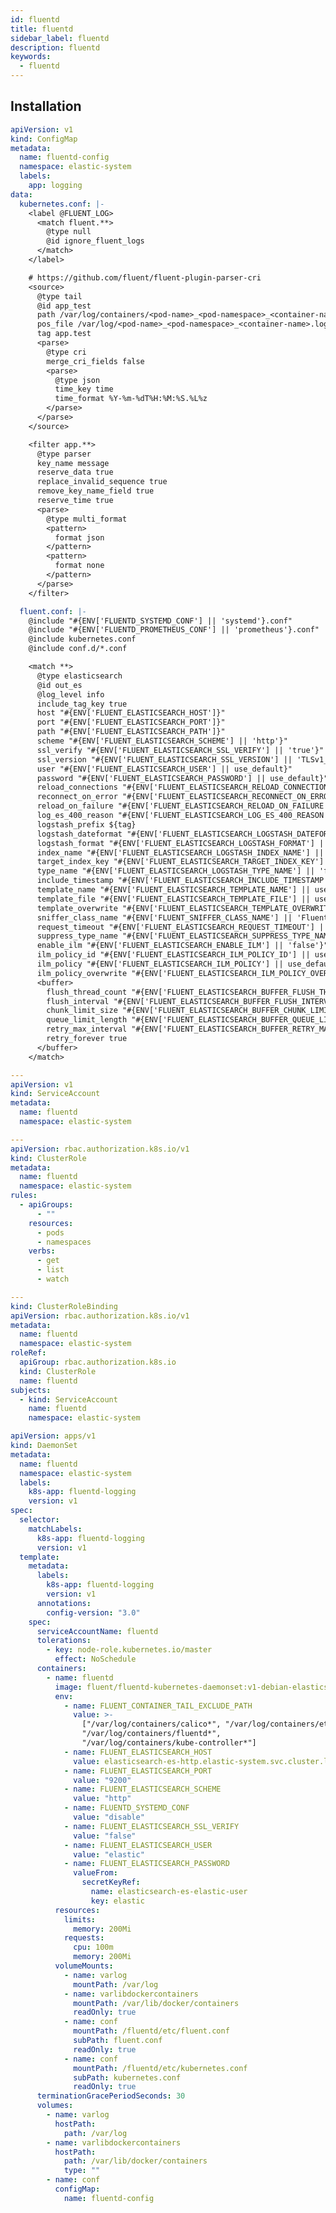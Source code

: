 ```yaml
---
id: fluentd
title: fluentd
sidebar_label: fluentd
description: fluentd
keywords:
  - fluentd
---
```


## Installation

```yaml title="monitoring/eck/fluentd/fluentd-config.yaml"
apiVersion: v1
kind: ConfigMap
metadata:
  name: fluentd-config
  namespace: elastic-system
  labels:
    app: logging
data:
  kubernetes.conf: |-
    <label @FLUENT_LOG>
      <match fluent.**>
        @type null
        @id ignore_fluent_logs
      </match>
    </label>

    # https://github.com/fluent/fluent-plugin-parser-cri
    <source>
      @type tail
      @id app_test
      path /var/log/containers/<pod-name>_<pod-namespace>_<container-name>-<hash>.log
      pos_file /var/log/<pod-name>_<pod-namespace>_<container-name>.log.pos
      tag app.test
      <parse>
        @type cri
        merge_cri_fields false
        <parse>
          @type json
          time_key time
          time_format %Y-%m-%dT%H:%M:%S.%L%z
        </parse>
      </parse>
    </source>

    <filter app.**>
      @type parser
      key_name message
      reserve_data true
      replace_invalid_sequence true
      remove_key_name_field true
      reserve_time true
      <parse>
        @type multi_format
        <pattern>
          format json
        </pattern>
        <pattern>
          format none
        </pattern>
      </parse>
    </filter>

  fluent.conf: |-
    @include "#{ENV['FLUENTD_SYSTEMD_CONF'] || 'systemd'}.conf"
    @include "#{ENV['FLUENTD_PROMETHEUS_CONF'] || 'prometheus'}.conf"
    @include kubernetes.conf
    @include conf.d/*.conf

    <match **>
      @type elasticsearch
      @id out_es
      @log_level info
      include_tag_key true
      host "#{ENV['FLUENT_ELASTICSEARCH_HOST']}"
      port "#{ENV['FLUENT_ELASTICSEARCH_PORT']}"
      path "#{ENV['FLUENT_ELASTICSEARCH_PATH']}"
      scheme "#{ENV['FLUENT_ELASTICSEARCH_SCHEME'] || 'http'}"
      ssl_verify "#{ENV['FLUENT_ELASTICSEARCH_SSL_VERIFY'] || 'true'}"
      ssl_version "#{ENV['FLUENT_ELASTICSEARCH_SSL_VERSION'] || 'TLSv1_2'}"
      user "#{ENV['FLUENT_ELASTICSEARCH_USER'] || use_default}"
      password "#{ENV['FLUENT_ELASTICSEARCH_PASSWORD'] || use_default}"
      reload_connections "#{ENV['FLUENT_ELASTICSEARCH_RELOAD_CONNECTIONS'] || 'false'}"
      reconnect_on_error "#{ENV['FLUENT_ELASTICSEARCH_RECONNECT_ON_ERROR'] || 'true'}"
      reload_on_failure "#{ENV['FLUENT_ELASTICSEARCH_RELOAD_ON_FAILURE'] || 'true'}"
      log_es_400_reason "#{ENV['FLUENT_ELASTICSEARCH_LOG_ES_400_REASON'] || 'false'}"
      logstash_prefix ${tag}
      logstash_dateformat "#{ENV['FLUENT_ELASTICSEARCH_LOGSTASH_DATEFORMAT'] || '%Y.%m'}"
      logstash_format "#{ENV['FLUENT_ELASTICSEARCH_LOGSTASH_FORMAT'] || 'true'}"
      index_name "#{ENV['FLUENT_ELASTICSEARCH_LOGSTASH_INDEX_NAME'] || 'logstash'}"
      target_index_key "#{ENV['FLUENT_ELASTICSEARCH_TARGET_INDEX_KEY'] || use_nil}"
      type_name "#{ENV['FLUENT_ELASTICSEARCH_LOGSTASH_TYPE_NAME'] || 'fluentd'}"
      include_timestamp "#{ENV['FLUENT_ELASTICSEARCH_INCLUDE_TIMESTAMP'] || 'false'}"
      template_name "#{ENV['FLUENT_ELASTICSEARCH_TEMPLATE_NAME'] || use_nil}"
      template_file "#{ENV['FLUENT_ELASTICSEARCH_TEMPLATE_FILE'] || use_nil}"
      template_overwrite "#{ENV['FLUENT_ELASTICSEARCH_TEMPLATE_OVERWRITE'] || use_default}"
      sniffer_class_name "#{ENV['FLUENT_SNIFFER_CLASS_NAME'] || 'Fluent::Plugin::ElasticsearchSimpleSniffer'}"
      request_timeout "#{ENV['FLUENT_ELASTICSEARCH_REQUEST_TIMEOUT'] || '5s'}"
      suppress_type_name "#{ENV['FLUENT_ELASTICSEARCH_SUPPRESS_TYPE_NAME'] || 'true'}"
      enable_ilm "#{ENV['FLUENT_ELASTICSEARCH_ENABLE_ILM'] || 'false'}"
      ilm_policy_id "#{ENV['FLUENT_ELASTICSEARCH_ILM_POLICY_ID'] || use_default}"
      ilm_policy "#{ENV['FLUENT_ELASTICSEARCH_ILM_POLICY'] || use_default}"
      ilm_policy_overwrite "#{ENV['FLUENT_ELASTICSEARCH_ILM_POLICY_OVERWRITE'] || 'false'}"
      <buffer>
        flush_thread_count "#{ENV['FLUENT_ELASTICSEARCH_BUFFER_FLUSH_THREAD_COUNT'] || '8'}"
        flush_interval "#{ENV['FLUENT_ELASTICSEARCH_BUFFER_FLUSH_INTERVAL'] || '5s'}"
        chunk_limit_size "#{ENV['FLUENT_ELASTICSEARCH_BUFFER_CHUNK_LIMIT_SIZE'] || '2M'}"
        queue_limit_length "#{ENV['FLUENT_ELASTICSEARCH_BUFFER_QUEUE_LIMIT_LENGTH'] || '32'}"
        retry_max_interval "#{ENV['FLUENT_ELASTICSEARCH_BUFFER_RETRY_MAX_INTERVAL'] || '30'}"
        retry_forever true
      </buffer>
    </match>
```

```yaml title="monitoring/eck/fluentd/fluentd-sa.yaml"
---
apiVersion: v1
kind: ServiceAccount
metadata:
  name: fluentd
  namespace: elastic-system

---
apiVersion: rbac.authorization.k8s.io/v1
kind: ClusterRole
metadata:
  name: fluentd
  namespace: elastic-system
rules:
  - apiGroups:
      - ""
    resources:
      - pods
      - namespaces
    verbs:
      - get
      - list
      - watch

---
kind: ClusterRoleBinding
apiVersion: rbac.authorization.k8s.io/v1
metadata:
  name: fluentd
  namespace: elastic-system
roleRef:
  apiGroup: rbac.authorization.k8s.io
  kind: ClusterRole
  name: fluentd
subjects:
  - kind: ServiceAccount
    name: fluentd
    namespace: elastic-system
```

```yaml title="monitoring/eck/fluentd/fluentd.yaml"
apiVersion: apps/v1
kind: DaemonSet
metadata:
  name: fluentd
  namespace: elastic-system
  labels:
    k8s-app: fluentd-logging
    version: v1
spec:
  selector:
    matchLabels:
      k8s-app: fluentd-logging
      version: v1
  template:
    metadata:
      labels:
        k8s-app: fluentd-logging
        version: v1
      annotations:
        config-version: "3.0"
    spec:
      serviceAccountName: fluentd
      tolerations:
        - key: node-role.kubernetes.io/master
          effect: NoSchedule
      containers:
        - name: fluentd
          image: fluent/fluentd-kubernetes-daemonset:v1-debian-elasticsearch
          env:
            - name: FLUENT_CONTAINER_TAIL_EXCLUDE_PATH
              value: >-
                ["/var/log/containers/calico*", "/var/log/containers/etcd*",
                "/var/log/containers/fluentd*",
                "/var/log/containers/kube-controller*"]
            - name: FLUENT_ELASTICSEARCH_HOST
              value: elasticsearch-es-http.elastic-system.svc.cluster.local
            - name: FLUENT_ELASTICSEARCH_PORT
              value: "9200"
            - name: FLUENT_ELASTICSEARCH_SCHEME
              value: "http"
            - name: FLUENTD_SYSTEMD_CONF
              value: "disable"
            - name: FLUENT_ELASTICSEARCH_SSL_VERIFY
              value: "false"
            - name: FLUENT_ELASTICSEARCH_USER
              value: "elastic"
            - name: FLUENT_ELASTICSEARCH_PASSWORD
              valueFrom:
                secretKeyRef:
                  name: elasticsearch-es-elastic-user
                  key: elastic
          resources:
            limits:
              memory: 200Mi
            requests:
              cpu: 100m
              memory: 200Mi
          volumeMounts:
            - name: varlog
              mountPath: /var/log
            - name: varlibdockercontainers
              mountPath: /var/lib/docker/containers
              readOnly: true
            - name: conf
              mountPath: /fluentd/etc/fluent.conf
              subPath: fluent.conf
              readOnly: true
            - name: conf
              mountPath: /fluentd/etc/kubernetes.conf
              subPath: kubernetes.conf
              readOnly: true
      terminationGracePeriodSeconds: 30
      volumes:
        - name: varlog
          hostPath:
            path: /var/log
        - name: varlibdockercontainers
          hostPath:
            path: /var/lib/docker/containers
            type: ""
        - name: conf
          configMap:
            name: fluentd-config
```
